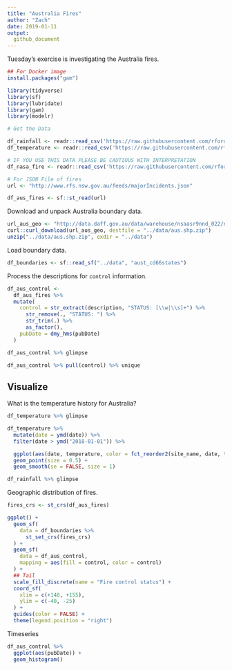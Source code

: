 ```yaml
---
title: "Australia Fires"
author: "Zach"
date: 2019-01-11
output:
  github_document
---
```


Tuesday's exercise is investigating the Australia fires.

```r
## For Docker image
install.packages("gam")

```


```r
library(tidyverse)
library(sf)
library(lubridate)
library(gam)
library(modelr)

# Get the Data

df_rainfall <- readr::read_csv('https://raw.githubusercontent.com/rfordatascience/tidytuesday/master/data/2020/2020-01-07/rainfall.csv')
df_temperature <- readr::read_csv('https://raw.githubusercontent.com/rfordatascience/tidytuesday/master/data/2020/2020-01-07/temperature.csv')

# IF YOU USE THIS DATA PLEASE BE CAUTIOUS WITH INTERPRETATION
df_nasa_fire <- readr::read_csv('https://raw.githubusercontent.com/rfordatascience/tidytuesday/master/data/2020/2020-01-07/MODIS_C6_Australia_and_New_Zealand_7d.csv')

# For JSON File of fires
url <- "http://www.rfs.nsw.gov.au/feeds/majorIncidents.json"

df_aus_fires <- sf::st_read(url)
```

Download and unpack Australia boundary data.

```r
url_aus_geo <- "http://data.daff.gov.au/data/warehouse/nsaasr9nnd_022/nsaasr9nnd_02211a04es_geo___.zip"
curl::curl_download(url_aus_geo, destfile = "../data/aus.shp.zip")
unzip("../data/aus.shp.zip", exdir = "../data")
```

Load boundary data.

```r
df_boundaries <- sf::read_sf("../data", "aust_cd66states")
```

Process the descriptions for `control` information.

```r
df_aus_control <- 
  df_aus_fires %>% 
  mutate(
    control = str_extract(description, "STATUS: [\\w|\\s]+") %>% 
      str_remove(., "STATUS: ") %>% 
      str_trim(.) %>% 
      as_factor(),
    pubDate = dmy_hms(pubDate)
  )

df_aus_control %>% glimpse
```

```r
df_aus_control %>% pull(control) %>% unique
```



## Visualize
<!-- ----------------------------------------------------------------- -->

What is the temperature history for Australia?

```r
df_temperature %>% glimpse
```


```r
df_temperature %>% 
  mutate(date = ymd(date)) %>% 
  filter(date > ymd("2018-01-01")) %>%

  ggplot(aes(date, temperature, color = fct_reorder2(site_name, date, temperature))) +
  geom_point(size = 0.5) +
  geom_smooth(se = FALSE, size = 1)
```

```r
df_rainfall %>% glimpse
```


Geographic distribution of fires.

```r
fires_crs <- st_crs(df_aus_fires)

ggplot() +
  geom_sf(
    data = df_boundaries %>%
      st_set_crs(fires_crs)
  ) +
  geom_sf(
    data = df_aus_control,
    mapping = aes(fill = control, color = control)
  ) +
  ## Tail
  scale_fill_discrete(name = "Fire control status") +
  coord_sf(
    xlim = c(+140, +155),
    ylim = c(-40, -25)
  ) +
  guides(color = FALSE) +
  theme(legend.position = "right")
```

Timeseries

```r
df_aus_control %>% 
  ggplot(aes(pubDate)) +
  geom_histogram() 
```

